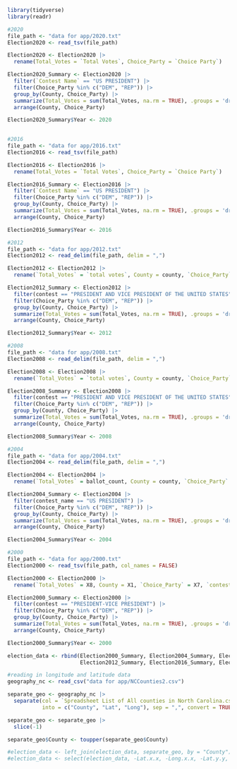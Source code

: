 ```r
library(tidyverse)
library(readr)

#2020
file_path <- "data for app/2020.txt"
Election2020 <- read_tsv(file_path)

Election2020 <- Election2020 |>
  rename(Total_Votes = `Total Votes`, Choice_Party = `Choice Party`)

Election2020_Summary <- Election2020 |>
  filter(`Contest Name` == "US PRESIDENT") |>
  filter(Choice_Party %in% c("DEM", "REP")) |>
  group_by(County, Choice_Party) |>
  summarize(Total_Votes = sum(Total_Votes, na.rm = TRUE), .groups = 'drop') |>
  arrange(County, Choice_Party) 

Election2020_Summary$Year <- 2020
  

#2016
file_path <- "data for app/2016.txt"
Election2016 <- read_tsv(file_path)

Election2016 <- Election2016 |>
  rename(Total_Votes = `Total Votes`, Choice_Party = `Choice Party`)

Election2016_Summary <- Election2016 |>
  filter(`Contest Name` == "US PRESIDENT") |>
  filter(Choice_Party %in% c("DEM", "REP")) |>
  group_by(County, Choice_Party) |>
  summarize(Total_Votes = sum(Total_Votes, na.rm = TRUE), .groups = 'drop') |>
  arrange(County, Choice_Party)

Election2016_Summary$Year <- 2016

#2012
file_path <- "data for app/2012.txt"
Election2012 <- read_delim(file_path, delim = ",")

Election2012 <- Election2012 |>
  rename(`Total_Votes` = `total votes`, County = county, `Choice_Party` = party) 

Election2012_Summary <- Election2012 |>
  filter(contest == "PRESIDENT AND VICE PRESIDENT OF THE UNITED STATES") |>
  filter(Choice_Party %in% c("DEM", "REP")) |>
  group_by(County, Choice_Party) |>
  summarize(Total_Votes = sum(Total_Votes, na.rm = TRUE), .groups = 'drop') |>
  arrange(County, Choice_Party)

Election2012_Summary$Year <- 2012

#2008
file_path <- "data for app/2008.txt"
Election2008 <- read_delim(file_path, delim = ",")

Election2008 <- Election2008 |>
  rename(`Total_Votes` = `total votes`, County = county, `Choice_Party` = party) 

Election2008_Summary <- Election2008 |>
  filter(contest == "PRESIDENT AND VICE PRESIDENT OF THE UNITED STATES") |>
  filter(Choice_Party %in% c("DEM", "REP")) |>
  group_by(County, Choice_Party) |>
  summarize(Total_Votes = sum(Total_Votes, na.rm = TRUE), .groups = 'drop') |>
  arrange(County, Choice_Party)

Election2008_Summary$Year <- 2008

#2004
file_path <- "data for app/2004.txt"
Election2004 <- read_delim(file_path, delim = ",")

Election2004 <- Election2004 |>
  rename(`Total_Votes` = ballot_count, County = county, `Choice_Party` = party_cd) 

Election2004_Summary <- Election2004 |>
  filter(contest_name == "US PRESIDENT") |>
  filter(Choice_Party %in% c("DEM", "REP")) |>
  group_by(County, Choice_Party) |>
  summarize(Total_Votes = sum(Total_Votes, na.rm = TRUE), .groups = 'drop') |>
  arrange(County, Choice_Party)

Election2004_Summary$Year <- 2004

#2000
file_path <- "data for app/2000.txt"
Election2000 <- read_tsv(file_path, col_names = FALSE)

Election2000 <- Election2000 |>
  rename(`Total_Votes` = X8, County = X1, `Choice_Party` = X7, `contest` = X5) 

Election2000_Summary <- Election2000 |>
  filter(contest == "PRESIDENT-VICE PRESIDENT") |>
  filter(Choice_Party %in% c("DEM", "REP")) |>
  group_by(County, Choice_Party) |>
  summarize(Total_Votes = sum(Total_Votes, na.rm = TRUE), .groups = 'drop') |>
  arrange(County, Choice_Party)

Election2000_Summary$Year <- 2000
```

```r
election_data <- rbind(Election2000_Summary, Election2004_Summary, Election2008_Summary, 
                       Election2012_Summary, Election2016_Summary, Election2020_Summary)
```

```r
#reading in longitude and latitude data
geography_nc <- read_csv("data for app/NCCounties2.csv")

separate_geo <- geography_nc |>
  separate(col = `Spreadsheet List of All counties in North Carolina.csv_exported`,
           into = c("County", "Lat", "Long"), sep = ",", convert = TRUE)

separate_geo <- separate_geo |>
  slice(-1) 

separate_geo$County <- toupper(separate_geo$County)

#election_data <- left_join(election_data, separate_geo, by = "County")
#election_data <- select(election_data, -Lat.x.x, -Long.x.x, -Lat.y.y, -Long.y.y)
```

